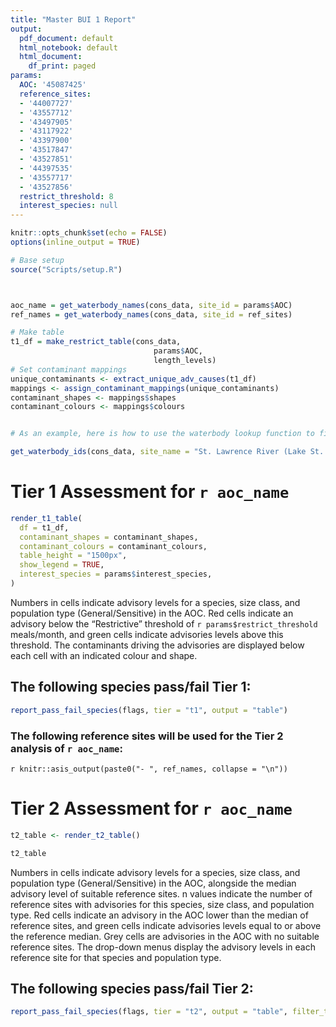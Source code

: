 ```yaml
---
title: "Master BUI 1 Report"
output:
  pdf_document: default
  html_notebook: default
  html_document:
    df_print: paged
params:
  AOC: '45087425'
  reference_sites:
  - '44007727'
  - '43557712'
  - '43497905'
  - '43117922'
  - '43397900'
  - '43517847'
  - '43527851'
  - '44397535'
  - '43557717'
  - '43527856'
  restrict_threshold: 8
  interest_species: null
---
```


```r
knitr::opts_chunk$set(echo = FALSE)
options(inline_output = TRUE)

# Base setup
source("Scripts/setup.R")



aoc_name = get_waterbody_names(cons_data, site_id = params$AOC)
ref_names = get_waterbody_names(cons_data, site_id = ref_sites)

# Make table
t1_df = make_restrict_table(cons_data,
                                params$AOC,
                                length_levels)
# Set contaminant mappings
unique_contaminants <- extract_unique_adv_causes(t1_df)
mappings <- assign_contaminant_mappings(unique_contaminants)
contaminant_shapes <- mappings$shapes
contaminant_colours <- mappings$colours



```

```r
# As an example, here is how to use the waterbody lookup function to find the ID of your AOC or reference site.

get_waterbody_ids(cons_data, site_name = "St. Lawrence River (Lake St. Francis)")

```



# Tier 1 Assessment for `r aoc_name`
```r
render_t1_table(
  df = t1_df,
  contaminant_shapes = contaminant_shapes,
  contaminant_colours = contaminant_colours,
  table_height = "1500px",
  show_legend = TRUE,
  interest_species = params$interest_species,
)
```
Numbers in cells indicate advisory levels for a species, size class, and population type (General/Sensitive) in the AOC. Red cells indicate an advisory below the "Restrictive" threshold of `r params$restrict_threshold` meals/month, and green cells indicate advisories levels above this threshold. The contaminants driving the advisories are displayed below each cell with an indicated colour and shape.



## The following species pass/fail Tier 1:
```r
report_pass_fail_species(flags, tier = "t1", output = "table")
```

### The following reference sites will be used for the Tier 2 analysis of `r aoc_name`:

`r knitr::asis_output(paste0("- ", ref_names, collapse = "\n"))`


# Tier 2 Assessment for `r aoc_name`
```r
t2_table <- render_t2_table()

t2_table

```
Numbers in cells indicate advisory levels for a species, size class, and population type (General/Sensitive) in the AOC, alongside the median advisory level of suitable reference sites. n values indicate the number of reference sites with advisories for this species, size class, and population type. Red cells indicate an advisory in the AOC lower than the median of reference sites, and green cells indicate advisories levels equal to or above the reference median. Grey cells are advisories in the AOC with no suitable reference sites. The drop-down menus display the advisory levels in each reference site for that species and population type.



## The following species pass/fail Tier 2:
```r
report_pass_fail_species(flags, tier = "t2", output = "table", filter_t1_pass = TRUE)
```